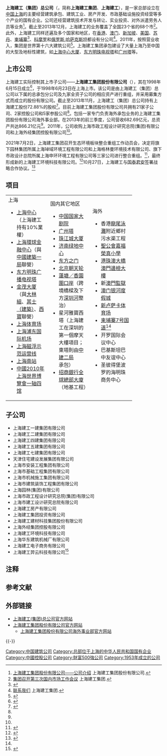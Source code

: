 {{Infobox Company 
| name       = 上海建工集团股份有限公司
| name_en    = Shanghai Construction Group Co.,Ltd.
| logo       =  Shanghai Construction logo.png
| type       = 其他股份有限公司(上市)
| local_code_name= CN
| local_code = 91310000631189305E
| predecessor = 上海市人民政府建筑工程局
| market_information = 
| abbreviated_name   = 上海建工
| foundation         = {{Start date|1998|6|15}}<br />{{CHN}}[[上海市|上海市]]
| location           = {{CHN}}[[上海市|上海市]][[浦东新区|浦东新区]][[福山路|福山路]]33号
| key_people         = 
| industry           = 建筑业
| products           = 
| capital            = 
| revenue            = 
| assets             = 
| equity             = 
| operating_income   = 
| profit             = 
| market_value       =
| num_employees      = 
| P/E ratio          =
| accounting_period  = 
| parent             = 
| divisions          =
| major_shareholder  = 
| subsid             = 
| homepage           = {{URL|www.scg.com.cn}}
| footnotes          = 
| width              = 
}}

'''上海建工（集团）总公司'''（'''{{lang-en|Shanghai Construction Group}}'''，简称'''上海建工集团'''、'''上海建工'''），是一家总部设立在[[中国|中国]][[上海|上海]]的主要经营建筑承包、建筑工业、房产开发、市政基础设施投资经营等多个产业的国有企业。公司还经营建筑技术开发与转让、实业投资、对外派遣劳务人员等业务<ref name="介绍">[http://www.shconstruction.cn/About.aspx 上海建工集团股份有限公司——公司介绍] {{Wayback|url=http://www.shconstruction.cn/About.aspx |date=20131126014529 }} 上海建工集团股份有限公司.</ref>。截止至2013年12月，上海建工的业务覆盖了全国23个省的68个市<ref name="新闻">[http://www.scg.com.cn/News-Detail.aspx?id=2447 集团召开第三次国内市场工作会议] {{Wayback|url=http://www.scg.com.cn/News-Detail.aspx?id=2447 |date=20200819194413 }} 上海建工集团.</ref>。此外，上海建工同样还遍及多个国家和地区，在[[香港|香港]]、[[澳门|澳门]]、[[新加坡|新加坡]]、[[美国|美国]]、[[苏丹|苏丹]]、[[柬埔寨|柬埔寨]]<ref name="youtube.com">{{Cite web |url=https://www.youtube.com/watch?v=fMfiATJzWew&feature=youtu.be%E6%9F%AC%E5%9F%94%E5%AF%A8%E5%85%AC%E5%85%B1%E5%B7%A5%E7%A8%8B%E4%B8%8E%E8%BF%90%E8%BE%93%E9%83%A8%E9%83%A8%E9%95%BF%E5%AD%99%E5%8D%A0%E6%89%98%EF%BC%9A%E6%88%91%E5%86%8D%E4%B9%9F%E4%B8%8D%E4%BF%A1%E4%BB%BB%E4%B8%AD%E5%9B%BD%E4%B8%8A%E6%B5%B7%E5%BB%BA%E5%B7%A5%E5%9C%A8%E6%9F%AC%E5%9F%94%E5%AF%A8%E4%BF%AE%E7%9A%84%E5%85%AC%E8%B7%AF%E4%BA%86%EF%BC%81 |title=存档副本 |accessdate=2020-12-11 |archive-date=2019-02-19 |archive-url=https://web.archive.org/web/20190219054432/https://www.youtube.com/watch?v=fMfiATJzWew&feature=youtu.be%E6%9F%AC%E5%9F%94%E5%AF%A8%E5%85%AC%E5%85%B1%E5%B7%A5%E7%A8%8B%E4%B8%8E%E8%BF%90%E8%BE%93%E9%83%A8%E9%83%A8%E9%95%BF%E5%AD%99%E5%8D%A0%E6%89%98%EF%BC%9A%E6%88%91%E5%86%8D%E4%B9%9F%E4%B8%8D%E4%BF%A1%E4%BB%BB%E4%B8%AD%E5%9B%BD%E4%B8%8A%E6%B5%B7%E5%BB%BA%E5%B7%A5%E5%9C%A8%E6%9F%AC%E5%9F%94%E5%AF%A8%E4%BF%AE%E7%9A%84%E5%85%AC%E8%B7%AF%E4%BA%86%EF%BC%81 |dead-url=no }}</ref>、[[科摩罗|科摩罗]]和[[俄罗斯|俄罗斯]],[[哈萨克斯坦|哈萨克斯坦]]都设有分公司<ref name="联系">[http://www.scg.com.cn/Service-Contact.aspx 联系我们] {{Wayback|url=http://www.scg.com.cn/Service-Contact.aspx |date=20150924094914 }} 上海建工集团.</ref>。2011年，按照营业收入，集团是世界第十六大建筑公司<ref name=enr>{{cite news|title=The Top 225 International Contractors|url=http://enr.construction.com/toplists/Top-International-Contractors/001-100.asp|newspaper=Engineering News-Record|accessdate=2014-01-03|archive-date=2015-10-26|archive-url=https://web.archive.org/web/20151026173813/http://enr.construction.com/toplists/Top-International-Contractors/001-100.asp|dead-url=no}}{{en}}</ref>。上海建工集团承包建设了大量上海乃至中国的大型及地标性建筑，如[[上海中心大厦|上海中心大厦]]、[[东方明珠电视塔|东方明珠电视塔]]和[[广州塔|广州塔]]等。

==上市公司==
上海建工实际控制其上市子公司——'''上海建工集团股份有限公司'''（{{SSE|600170}}），其在1998年6月15日成立<ref name=新浪>{{cite news|title=上海建工公司资料|url=http://vip.stock.finance.sina.com.cn/corp/go.php/vCI_CorpInfo/stockid/600170.phtml|newspaper=[[新浪|新浪]]财经|accessdate=2014-01-03|archive-date=2020-11-04|archive-url=https://web.archive.org/web/20201104090505/http://vip.stock.finance.sina.com.cn/corp/go.php/vCI_CorpInfo/stockid/600170.phtml|dead-url=no}}</ref>，于1998年6月23日在上海上市。该公司是由上海建工（集团）总公司以下属的总承包分公司及九家全资子公司的相应资产进行重组，并采用募集方式而成立的股份有限公司。截止至2013年11月，上海建工（集团）总公司持有上海建工股份72.88%的股权<ref name="报告">{{Cite web |url=http://static.sse.com.cn/disclosure/listedinfo/announcement/c/2013-10-31/600170_2013_3.pdf |title=上海建工集团股份有限公司第三季度报告 |accessdate=2014-01-03 |archive-date=2020-11-04 |archive-url=https://web.archive.org/web/20201104035754/http://static.sse.com.cn/disclosure/listedinfo/announcement/c/2013-10-31/600170_2013_3.pdf |dead-url=no }}</ref>。目前上海建工集团股份有限公司共拥有21家子公司、2家控股公司和5家参股公司<ref name="介绍"/>。包括一家专门负责海外承包业务的上海建工集团股份有限公司海外事业部。在2013年的前三季度，公司营收682.69亿元，总资产共达866.21亿元<ref name="报告"/>。2011年，公司收购上海市政工程设计研究总院(集团)有限公司和上海外经集团控股有限公司<ref name="介绍"/>。

2021年7月2日，上海建工集团召开生态环境板块整合重组工作动员会，决定将旗下园林集团所属上海琸域环境工程有限公司和上海格林曼环境技术有限公司、旗下市政设计总院所属上海申环环境工程有限公司等三家公司进行整合重组。<ref>{{cite news |title=上海建工整合重组旗下生态环境业务板块 |url=https://www.yicai.com/news/101100832.html |accessdate=2021-10-29 |work=第一财经 |archive-date=2021-10-31 |archive-url=https://web.archive.org/web/20211031090753/https://www.yicai.com/news/101100832.html }}</ref>，最终形成新的上海建工环境科技有限公司。<ref>{{cite news |title=布局土壤修复全产业链 上海建工成立环境科技公司 |url=http://www.cs.com.cn/ssgs/gsxw/202110/t20211028_6214704.html |accessdate=2021-10-29 |work=中证网 |archive-date=2021-10-29 |archive-url=https://web.archive.org/web/20211029075946/http://www.cs.com.cn/ssgs/gsxw/202110/t20211028_6214704.html }}</ref>10月27日，上海建工与[[国泰君安证券|国泰君安]]签署战略合作协议。<ref>{{cite news |title=上海建工与国泰君安签署战略合作协议 |url=https://www.yicai.com/news/101210886.html |accessdate=2021-10-29 |work=第一财经 |archive-date=2021-10-29 |archive-url=https://web.archive.org/web/20211029170301/https://www.yicai.com/news/101210886.html }}</ref>

==项目==
{| width=90%
| width=30% valign="top" |
;上海
*[[上海中心|上海中心]]（上海建工持有10%業權）
*[[上海環球金融中心|上海環球金融中心]]（與[[中國建築一局|中國建築一局]]聯營）
*[[东方明珠广播电视塔|东方明珠广播电视塔]]
*[[金茂大厦|金茂大厦]]（與[[大林組|大林組]]、[[其士集團|其士（建築）]]、[[萬喜|西寶]]聯營）
*[[上海体育场|上海体育场]]
*[[上海浦东国际机场|上海浦东国际机场]]
*[[上海磁浮示范运营线|上海磁浮示范运营线]]
*[[上海南站|上海南站]]
*[[中國2010年上海世界博覽會#一轴四馆|中國2010年上海世界博覽會一轴四馆]]
| width=30% valign="top" |
;国内其它地区
*[[中国国家大剧院|中国国家大剧院]]
*[[广州塔|广州塔]]
*[[珠江城大厦|珠江城大厦]]
*[[济南绿地中心|济南绿地中心]]
*[[东方之门|东方之门]]
*[[北京朝天轮|北京朝天轮]]
*[[蓮塘／香園圍口岸|蓮塘／香園圍口岸]]（跨境橋樑及下方[[深圳河|深圳河]]整治）
*星河雅寶西塔（上海建工在深圳的第一個摩天大樓項目；東塔則由[[中國建築第二工程局有限公司|中建二局]]承包）
*[[招商銀行全球總部大廈|招商銀行全球總部大廈]]（地基工程）
| width=30% valign="top" |
;海外{{noteTag|此指的海外为上海建工海外事业部所承包建设的项目，项目本身可能并非位于中国大陆以外。}}
*香港[[龍尾泳灘|龍尾泳灘]]附近鄉村污水渠工程
*[[聖公會嘉福榮真小學|聖公會嘉福榮真小學]]
*[[珠澳口岸人工島|港珠澳大橋澳門邊檢大樓]]
*新[[澳門監獄|澳門監獄]]
*[[澳门银河|澳门银河度假城]]
*[[新卢萨卡体育场|新卢萨卡体育场]]
*[[7号国道_(柬埔寨)|柬埔寨7号国道]]<ref name="youtube.com"/>
*开罗国际会议中心
*巴基斯坦巴中友谊中心
*圣彼得堡波罗的海明珠商务中心
|}
==子公司==
*上海建工一建集团有限公司
*上海建工二建集团有限公司
*上海建工四建集团有限公司
*上海建工五建集团有限公司
*上海建工七建集团有限公司
*天津住宅建设发展集团有限公司
*上海市安装工程集团有限公司
*上海市基础工程集团有限公司
*上海市机械施工集团有限公司
*上海市建筑装饰工程集团有限公司
*上海园林(集团)有限公司
*上海市政工程设计研究总院(集团)有限公司
*上海市建工设计研究总院有限公司
*上海建工房产有限公司
*上海建工集团投资有限公司
*上海建工建材科技集团股份有限公司
*上海外经集团控股有限公司
*上海建工环境科技有限公司
*上海华东建筑机械厂有限公司
*上海建工电子商务有限公司
*上海建工羿云科技有限公司<ref>{{cite news |title=组织架构 |url=https://www.scg.com.cn/scg_zzjg/List/index.htm |accessdate=2022-01-29 |archive-date=2022-01-29 |archive-url=https://web.archive.org/web/20220129182417/https://www.scg.com.cn/scg_zzjg/List/index.htm }}</ref>
== 注释 ==
{{NoteFoot}}

== 参考文献 ==
{{Reflist|30em}}

==外部链接==
*[http://www.scg.com.cn 上海建工(集团)总公司官方网站]{{Wayback|url=http://www.scg.com.cn/ |date=20200922142717 }}
*[https://web.archive.org/web/20140105035843/http://shconstruction.cn/ 上海建工集团股份有限公司官方网站]
**[http://www.cscgoversea.com/ 上海建工集团股份有限公司海外事业部官方网站]{{Wayback|url=http://www.cscgoversea.com/ |date=20140104085104 }}

{{-}}
{{上海市市管国有企业}}
{{CSI-300}}
[[Category:中国建筑公司|Category:中国建筑公司]]
[[Category:总部位于上海的中华人民共和国国有企业|Category:总部位于上海的中华人民共和国国有企业]]
[[Category:中國控股公司|Category:中國控股公司]]
[[Category:財富500強公司|Category:財富500強公司]]
[[Category:1953年成立的公司|Category:1953年成立的公司]]